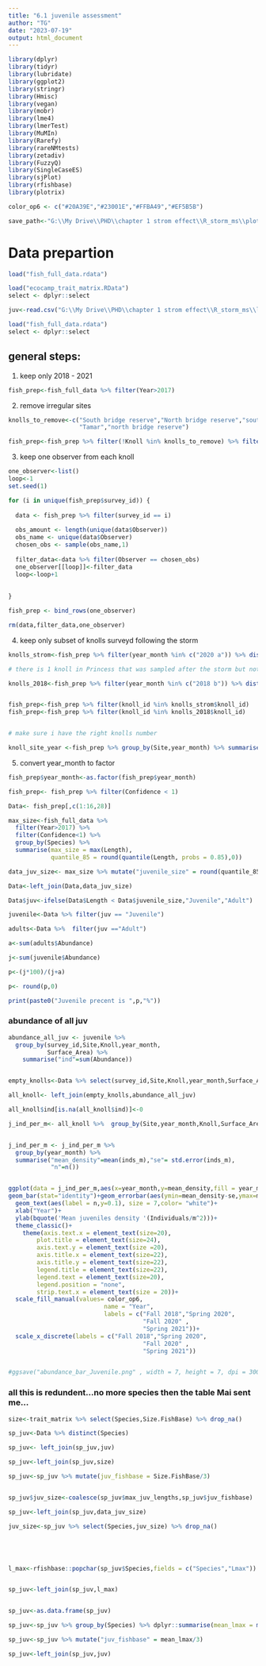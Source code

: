 ```yaml
---
title: "6.1 juvenile assessment"
author: "TG"
date: "2023-07-19"
output: html_document
---
```



```r

library(dplyr)
library(tidyr)
library(lubridate)
library(ggplot2)
library(stringr)
library(Hmisc)
library(vegan)
library(mobr)
library(lme4)
library(lmerTest)
library(MuMIn)
library(Rarefy)
library(rareNMtests)
library(zetadiv)
library(FuzzyQ)
library(SingleCaseES)
library(sjPlot)
library(rfishbase)
library(plotrix)

color_op6 <- c("#20A39E","#23001E","#FFBA49","#EF5B5B")

save_path<-"G:\\My Drive\\PHD\\chapter 1 strom effect\\R_storm_ms\\plots\\Fig 2\\Review\\Juveniles"

```



# Data prepartion

```r
load("fish_full_data.rdata")

load("ecocamp_trait_matrix.RData")
select <- dplyr::select

juv<-read.csv("G:\\My Drive\\PHD\\chapter 1 strom effect\\R_storm_ms\\legnths_table.csv")
```


```r
load("fish_full_data.rdata")
select <- dplyr::select
```

## general steps:

1. keep only 2018 - 2021

```r

fish_prep<-fish_full_data %>% filter(Year>2017)

```


2. remove irregular sites

```r
knolls_to_remove<-c("South bridge reserve","North bridge reserve","south bridge reserve",
                    "Tamar","north bridge reserve")

fish_prep<-fish_prep %>% filter(!Knoll %in% knolls_to_remove) %>% filter(Site !="North beach")
```


3. keep one observer from each knoll

```r
one_observer<-list()
loop<-1
set.seed(1)

for (i in unique(fish_prep$survey_id)) {
  
  data <- fish_prep %>% filter(survey_id == i)
  
  obs_amount <- length(unique(data$Observer))
  obs_name <- unique(data$Observer)
  chosen_obs <- sample(obs_name,1)  
 
  filter_data<-data %>% filter(Observer == chosen_obs)
  one_observer[[loop]]<-filter_data
  loop<-loop+1
  
  
}

fish_prep <- bind_rows(one_observer)

rm(data,filter_data,one_observer)


```

4. keep only subset of knolls surveyd following the storm


```r
knolls_strom<-fish_prep %>% filter(year_month %in% c("2020 a")) %>% distinct(knoll_id)

# there is 1 knoll in Princess that was sampled after the storm but not in 2018. this will remove it as well.

knolls_2018<-fish_prep %>% filter(year_month %in% c("2018 b")) %>% distinct(knoll_id)


fish_prep<-fish_prep %>% filter(knoll_id %in% knolls_strom$knoll_id)
fish_prep<-fish_prep %>% filter(knoll_id %in% knolls_2018$knoll_id)


# make sure i have the right knolls number

knoll_site_year <-fish_prep %>% group_by(Site,year_month) %>% summarise("knoll_number"= n_distinct(knoll_id))

```


5. convert year_month to factor

```r

fish_prep$year_month<-as.factor(fish_prep$year_month)

fish_prep<- fish_prep %>% filter(Confidence < 1)
```



```r
Data<- fish_prep[,c(1:16,28)]

max_size<-fish_full_data %>%
  filter(Year>2017) %>% 
  filter(Confidence<1) %>%
  group_by(Species) %>% 
  summarise(max_size = max(Length),
            quantile_85 = round(quantile(Length, probs = 0.85),0))

data_juv_size<- max_size %>% mutate("juvenile_size" = round(quantile_85/3,0)) %>% select(Species,juvenile_size,quantile_85)

```



```r

Data<-left_join(Data,data_juv_size)

Data$juv<-ifelse(Data$Length < Data$juvenile_size,"Juvenile","Adult")

juvenile<-Data %>% filter(juv == "Juvenile")

adults<-Data %>%  filter(juv =="Adult")

a<-sum(adults$Abundance)

j<-sum(juvenile$Abundance)

p<-(j*100)/(j+a)

p<- round(p,0)

print(paste0("Juvenile precent is ",p,"%"))

```

### abundance of all juv

```r

abundance_all_juv <- juvenile %>%
  group_by(survey_id,Site,Knoll,year_month,
           Surface_Area) %>%
    summarise("ind"=sum(Abundance))


empty_knolls<-Data %>% select(survey_id,Site,Knoll,year_month,Surface_Area) %>% distinct(.keep_all = T)

all_knoll<- left_join(empty_knolls,abundance_all_juv)

all_knoll$ind[is.na(all_knoll$ind)]<-0

```



```r
j_ind_per_m<- all_knoll %>%  group_by(Site,year_month,Knoll,Surface_Area) %>% summarise("inds"=sum(ind)) %>% mutate("inds_m"=inds/Surface_Area)


j_ind_per_m <- j_ind_per_m %>%
  group_by(year_month) %>%
  summarise("mean_density"=mean(inds_m),"se"= std.error(inds_m),
            "n"=n())


ggplot(data = j_ind_per_m,aes(x=year_month,y=mean_density,fill = year_month))+
geom_bar(stat="identity")+geom_errorbar(aes(ymin=mean_density-se,ymax=mean_density+se),width =0.1)+
  geom_text(aes(label = n,y=0.1), size = 7,color= "white")+  
  xlab("Year")+ 
  ylab(bquote('Mean juveniles density '(Individuals/m^2)))+
  theme_classic()+
    theme(axis.text.x = element_text(size=20),
        plot.title = element_text(size=24),
        axis.text.y = element_text(size =20),
        axis.title.x = element_text(size=22),
        axis.title.y = element_text(size=22),
        legend.title = element_text(size=22),
        legend.text = element_text(size=20),
        legend.position = "none",
        strip.text.x = element_text(size = 20))+
  scale_fill_manual(values= color_op6,
                           name = "Year",
                           labels = c("Fall 2018","Spring 2020",
                                      "Fall 2020" ,
                                      "Spring 2021"))+
  scale_x_discrete(labels = c("Fall 2018","Spring 2020",
                                      "Fall 2020" ,
                                      "Spring 2021"))


#ggsave("abundance_bar_Juvenile.png" , width = 7, height = 7, dpi = 300,path = save_path)

```















### all this is redundent...no more species then the table Mai sent me... 


```r
size<-trait_matrix %>% select(Species,Size.FishBase) %>% drop_na()
```


```r



sp_juv<-Data %>% distinct(Species)

sp_juv<- left_join(sp_juv,juv)

sp_juv<-left_join(sp_juv,size)

sp_juv<-sp_juv %>% mutate(juv_fishbase = Size.FishBase/3)


sp_juv$juv_size<-coalesce(sp_juv$max_juv_lengths,sp_juv$juv_fishbase)

sp_juv<-left_join(sp_juv,data_juv_size)

juv_size<-sp_juv %>% select(Species,juv_size) %>% drop_na()





l_max<-rfishbase::popchar(sp_juv$Species,fields = c("Species","Lmax"))


sp_juv<-left_join(sp_juv,l_max)


sp_juv<-as.data.frame(sp_juv)

sp_juv<-sp_juv %>% group_by(Species) %>% dplyr::summarise(mean_lmax = mean(Lmax))

sp_juv<-sp_juv %>% mutate("juv_fishbase" = mean_lmax/3)

sp_juv<-left_join(sp_juv,juv)

```

